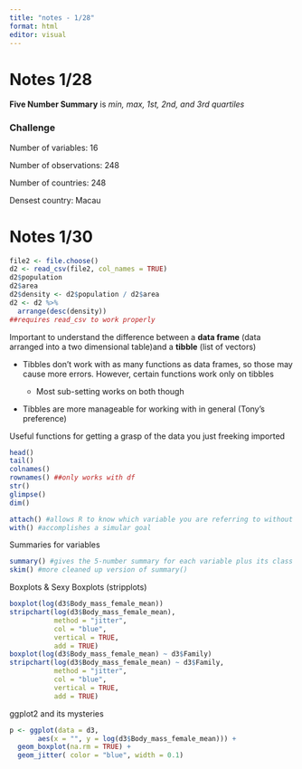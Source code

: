 ```yaml
---
title: "notes - 1/28"
format: html
editor: visual
---
```


# Notes 1/28

**Five Number Summary** is *min, max, 1st, 2nd, and 3rd quartiles*

### Challenge

Number of variables: 16

Number of observations: 248

Number of countries: 248

Densest country: Macau

# Notes 1/30

``` R
file2 <- file.choose()
d2 <- read_csv(file2, col_names = TRUE)
d2$population
d2$area
d2$density <- d2$population / d2$area
d2 <- d2 %>%
  arrange(desc(density))
##requires read_csv to work properly
```

Important to understand the difference between a **data frame** (data arranged into a two dimensional table)and a **tibble** (list of vectors)

-   Tibbles don't work with as many functions as data frames, so those may cause more errors. However, certain functions work only on tibbles

    -   Most sub-setting works on both though

-   Tibbles are more manageable for working with in general (Tony's preference)

Useful functions for getting a grasp of the data you just freeking imported

``` R
head()
tail()
colnames()
rownames() ##only works with df
str()
glimpse()
dim()

attach() #allows R to know which variable you are referring to without specifying the data frame
with() #accomplishes a simular goal
```

Summaries for variables

``` R
summary() #gives the 5-number summary for each variable plus its class & mode if applicable
skim() #more cleaned up version of summary()
```

Boxplots & Sexy Boxplots (stripplots)

``` R
boxplot(log(d3$Body_mass_female_mean))
stripchart(log(d3$Body_mass_female_mean),
           method = "jitter",
           col = "blue",
           vertical = TRUE,
           add = TRUE)
boxplot(log(d3$Body_mass_female_mean) ~ d3$Family)
stripchart(log(d3$Body_mass_female_mean) ~ d3$Family,
           method = "jitter",
           col = "blue",
           vertical = TRUE,
           add = TRUE)
```

ggplot2 and its mysteries

``` R
p <- ggplot(data = d3,
       aes(x = "", y = log(d3$Body_mass_female_mean))) + 
  geom_boxplot(na.rm = TRUE) + 
  geom_jitter( color = "blue", width = 0.1)
```
